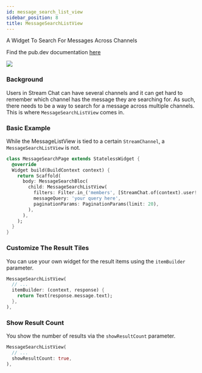 ```yaml
---
id: message_search_list_view
sidebar_position: 8
title: MessageSearchListView
---
```


A Widget To Search For Messages Across Channels

Find the pub.dev documentation [here](https://pub.dev/documentation/stream_chat_flutter/latest/stream_chat_flutter/MessageSearchListView-class.html)

![](../assets/message_search_list_view.png)

### Background

Users in Stream Chat can have several channels and it can get hard to remember which channel has the
message they are searching for. As such, there needs to be a way to search for a message across multiple
channels. This is where `MessageSearchListView` comes in.

### Basic Example

While the MessageListView is tied to a certain `StreamChannel`, a `MessageSearchListView` is not.

```dart
class MessageSearchPage extends StatelessWidget {
  @override
  Widget build(BuildContext context) {
    return Scaffold(
      body: MessageSearchBloc(
        child: MessageSearchListView(
          filters: Filter.in_('members', [StreamChat.of(context).user!.id],),
          messageQuery: 'your query here',
          paginationParams: PaginationParams(limit: 20),
        ),
      ),
    );
  }
}
```

### Customize The Result Tiles

You can use your own widget for the result items using the `itemBuilder` parameter.

```dart
MessageSearchListView(
  // ...
  itemBuilder: (context, response) {
    return Text(response.message.text);
  },
),
```

### Show Result Count

You show the number of results via the `showResultCount` parameter.

```dart
MessageSearchListView(
  // ...
  showResultCount: true,
),
```
